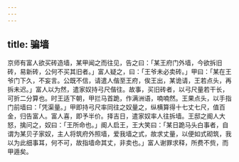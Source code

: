 ```yaml
---
---
---
```

title: 骗墙
---



京师有富人欲买砖造墙，某甲闻之而往见，告之曰：「某王府门外墙，今欲拆旧砖，易新砖，公何不买其旧者。」富人疑之，曰：「王爷未必卖砖。」甲曰：「某在王爷门下久，不妄言。公既不信，请遣人偕至王府，俟王出，某诡请，王若点头，再拆未迟。」富人以为然，遣家奴持弓尺偕往。故事，买旧砖者，以弓尺量若干长，可折二分算也。时王适下朝，甲拦马首跪，作满洲语，喃喃然。王果点头，以手指门前墙曰：「凭渠量。」甲即持弓尺率同往之奴量之，纵横算得十七丈七尺，值百金，归告富人。富人喜，即予半价。择吉日，遣家奴率人往拆墙。王邸之阍人大怒，擒问之，奴曰：「王所命也。」阍人启王，王大笑曰：「某日跪马头白事者，自谓为某贝子家奴，主人将筑府外照墙，爱我墙之式，故求丈量，以便如式砌筑，我以为此细事耳，何不可，故指墙命其丈，非卖也。」富人谢罪求释，所费不赀，而甲遁矣。